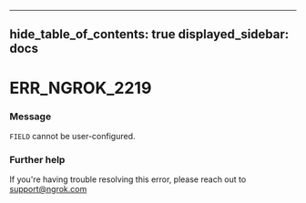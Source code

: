 

---
hide_table_of_contents: true
displayed_sidebar: docs
---


# ERR_NGROK_2219

### Message
`FIELD` cannot be user-configured.

<ErrorDetails />



### Further help
If you're having trouble resolving this error, please reach out to [support@ngrok.com](mailto:support@ngrok.com?subject=Help%20with%20ERR_NGROK_2219)

